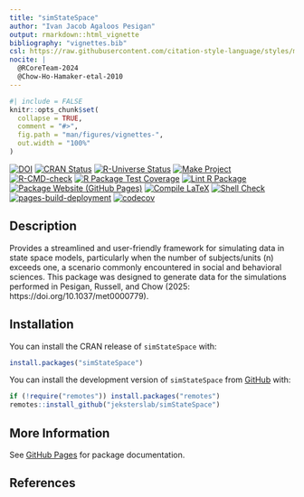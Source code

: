 ```yaml
---
title: "simStateSpace"
author: "Ivan Jacob Agaloos Pesigan"
output: rmarkdown::html_vignette
bibliography: "vignettes.bib"
csl: https://raw.githubusercontent.com/citation-style-language/styles/master/apa.csl
nocite: |
  @RCoreTeam-2024
  @Chow-Ho-Hamaker-etal-2010
---
```


<!-- README.md is generated from .setup/readme/README.Rmd. Please edit that file -->

```r
#| include = FALSE
knitr::opts_chunk$set(
  collapse = TRUE,
  comment = "#>",
  fig.path = "man/figures/vignettes-",
  out.width = "100%"
)
```

<!-- badges: start -->
[![DOI](https://zenodo.org/badge/DOI/10.1037/met0000779.svg)](https://doi.org/10.1037/met0000779)
[![CRAN Status](https://www.r-pkg.org/badges/version/simStateSpace)](https://cran.r-project.org/package=simStateSpace)
[![R-Universe Status](https://jeksterslab.r-universe.dev/badges/simStateSpace)](https://jeksterslab.r-universe.dev/simStateSpace)
[![Make Project](https://github.com/jeksterslab/simStateSpace/actions/workflows/make.yml/badge.svg)](https://github.com/jeksterslab/simStateSpace/actions/workflows/make.yml)
[![R-CMD-check](https://github.com/jeksterslab/simStateSpace/actions/workflows/check-full.yml/badge.svg)](https://github.com/jeksterslab/simStateSpace/actions/workflows/check-full.yml)
[![R Package Test Coverage](https://github.com/jeksterslab/simStateSpace/actions/workflows/test-coverage.yml/badge.svg)](https://github.com/jeksterslab/simStateSpace/actions/workflows/test-coverage.yml)
[![Lint R Package](https://github.com/jeksterslab/simStateSpace/actions/workflows/lint.yml/badge.svg)](https://github.com/jeksterslab/simStateSpace/actions/workflows/lint.yml)
[![Package Website (GitHub Pages)](https://github.com/jeksterslab/simStateSpace/actions/workflows/pkgdown-gh-pages.yml/badge.svg)](https://github.com/jeksterslab/simStateSpace/actions/workflows/pkgdown-gh-pages.yml)
[![Compile LaTeX](https://github.com/jeksterslab/simStateSpace/actions/workflows/latex.yml/badge.svg)](https://github.com/jeksterslab/simStateSpace/actions/workflows/latex.yml)
[![Shell Check](https://github.com/jeksterslab/simStateSpace/actions/workflows/shellcheck.yml/badge.svg)](https://github.com/jeksterslab/simStateSpace/actions/workflows/shellcheck.yml)
[![pages-build-deployment](https://github.com/jeksterslab/simStateSpace/actions/workflows/pages/pages-build-deployment/badge.svg)](https://github.com/jeksterslab/simStateSpace/actions/workflows/pages/pages-build-deployment)
[![codecov](https://codecov.io/gh/jeksterslab/simStateSpace/branch/main/graph/badge.svg?token=KVLUET3DJ6)](https://codecov.io/gh/jeksterslab/simStateSpace)
<!-- badges: end -->

## Description

Provides a streamlined and user-friendly framework
for simulating data in state space models,
particularly when the number of subjects/units (n) exceeds one,
a scenario commonly encountered in social and behavioral sciences.
This package was designed to generate data for the simulations
performed in Pesigan, Russell, and Chow (2025: https://doi.org/10.1037/met0000779).  

## Installation

You can install the CRAN release of `simStateSpace` with:

```r
install.packages("simStateSpace")
```

You can install the development version of `simStateSpace` from
[GitHub](https://github.com/jeksterslab/simStateSpace) with:

```r
if (!require("remotes")) install.packages("remotes")
remotes::install_github("jeksterslab/simStateSpace")
```

## More Information

See
[GitHub Pages](https://jeksterslab.github.io/simStateSpace)
for package documentation.

## References
